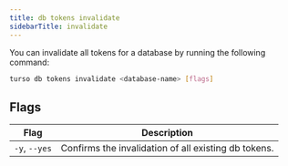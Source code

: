 ```yaml
---
title: db tokens invalidate
sidebarTitle: invalidate
---
```


You can invalidate all tokens for a database by running the following command:

```bash
turso db tokens invalidate <database-name> [flags]
```

## Flags

| Flag          | Description                                          |
| ------------- | ---------------------------------------------------- |
| `-y`, `--yes` | Confirms the invalidation of all existing db tokens. |
